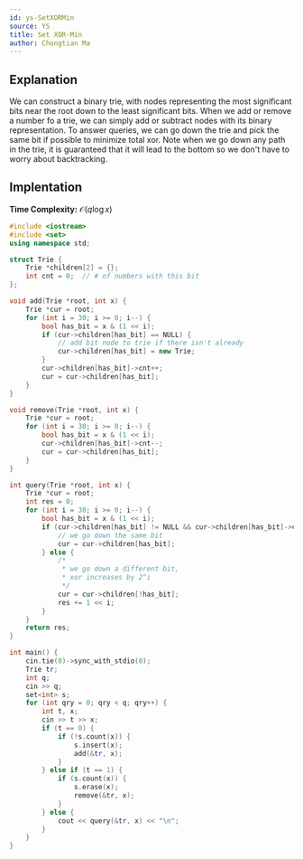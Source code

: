 ```yaml
---
id: ys-SetXORMin
source: YS
title: Set XOR-Min
author: Chongtian Ma
---
```


## Explanation

We can construct a binary trie, with nodes representing the most significant bits near the root down to the least significant bits. When we add or remove a number fo a trie, we can simply add or subtract nodes with its binary representation. To answer queries, we can go down the trie and pick the same bit if possible to minimize total xor. Note when we go down any path in the trie, it is guaranteed that it will lead to the bottom so we don't have to worry about backtracking.


## Implentation

**Time Complexity:** $\mathcal{O}(q\log x)$

<LanguageSection>

<CPPSection>

```cpp
#include <iostream>
#include <set>
using namespace std;

struct Trie {
	Trie *children[2] = {};
	int cnt = 0;  // # of numbers with this bit
};

void add(Trie *root, int x) {
	Trie *cur = root;
	for (int i = 30; i >= 0; i--) {
		bool has_bit = x & (1 << i);
		if (cur->children[has_bit] == NULL) {
			// add bit node to trie if there isn't already
			cur->children[has_bit] = new Trie;
		}
		cur->children[has_bit]->cnt++;
		cur = cur->children[has_bit];
	}
}

void remove(Trie *root, int x) {
	Trie *cur = root;
	for (int i = 30; i >= 0; i--) {
		bool has_bit = x & (1 << i);
		cur->children[has_bit]->cnt--;
		cur = cur->children[has_bit];
	}
}

int query(Trie *root, int x) {
	Trie *cur = root;
	int res = 0;
	for (int i = 30; i >= 0; i--) {
		bool has_bit = x & (1 << i);
		if (cur->children[has_bit] != NULL && cur->children[has_bit]->cnt > 0) {
			// we go down the same bit
			cur = cur->children[has_bit];
		} else {
			/*
			 * we go down a different bit,
			 * xor increases by 2^i
			 */
			cur = cur->children[!has_bit];
			res += 1 << i;
		}
	}
	return res;
}

int main() {
	cin.tie(0)->sync_with_stdio(0);
	Trie tr;
	int q;
	cin >> q;
	set<int> s;
	for (int qry = 0; qry < q; qry++) {
		int t, x;
		cin >> t >> x;
		if (t == 0) {
			if (!s.count(x)) {
				s.insert(x);
				add(&tr, x);
			}
		} else if (t == 1) {
			if (s.count(x)) {
				s.erase(x);
				remove(&tr, x);
			}
		} else {
			cout << query(&tr, x) << "\n";
		}
	}
}
```

</CPPSection>
</LanguageSection>
